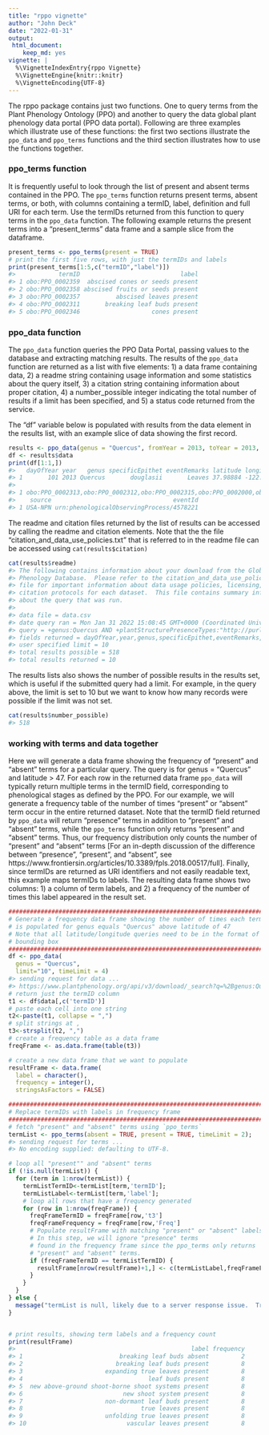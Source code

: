 ```yaml
---
title: "rppo vignette"
author: "John Deck"
date: "2022-01-31"
output:
 html_document:
    keep_md: yes
vignette: |
  %\VignetteIndexEntry{rppo Vignette} 
  %\VignetteEngine{knitr::knitr}
  %\VignetteEncoding{UTF-8}
---
```





The rppo package contains just two functions.  One to query terms from the Plant Phenology Ontology (PPO) and another to query the data global plant phenology data portal (PPO data portal).  Following are three examples which illustrate use of these functions: the first two sections illustrate the `ppo_data` and `ppo_terms` functions and the third section illustrates how to use the functions together.

### ppo_terms function
It is frequently useful to look through the list of present and absent terms contained in the PPO.   The `ppo_terms` function returns present terms, absent terms, or both, with columns containing a termID, label, definition and full URI for each term.  Use the termIDs returned from this function to query terms in the `ppo_data` function.  The following example returns the present terms into a "present_terms" data frame and a sample slice from the dataframe.


```r
present_terms <- ppo_terms(present = TRUE)
# print the first five rows, with just the termIDs and labels
print(present_terms[1:5,c("termID","label")])
#>            termID                            label
#> 1 obo:PPO_0002359  abscised cones or seeds present
#> 2 obo:PPO_0002358 abscised fruits or seeds present
#> 3 obo:PPO_0002357          abscised leaves present
#> 4 obo:PPO_0002311       breaking leaf buds present
#> 5 obo:PPO_0002346                    cones present
```

### ppo_data function
The `ppo_data` function queries the PPO Data Portal, passing values to the database and extracting matching results. The results of the `ppo_data` function are returned as a list with five elements: 1) a data frame containing data, 2) a readme string containing usage information and some statistics about the query itself, 3) a citation string containing information about proper citation, 4) a number_possible integer indicating the total number of results if a limit has been specified, and 5) a status code returned from the service. 

The "df" variable below is populated with results from the data element in the results list, with an example slice of data showing the first record.

```r
results <- ppo_data(genus = "Quercus", fromYear = 2013, toYear = 2013, fromDay = 100, toDay = 110, termID = 'obo:PPO_0002313', limit = 10, timeLimit = 2)
df <- results$data
print(df[1:1,])
#>   dayOfYear year   genus specificEpithet eventRemarks latitude longitude
#> 1       101 2013 Quercus       douglasii       Leaves 37.98884 -122.1296
#>                                                                                                            termID
#> 1 obo:PPO_0002313,obo:PPO_0002312,obo:PPO_0002315,obo:PPO_0002000,obo:PPO_0002014,obo:PPO_0002017,obo:PPO_0002015
#>    source                                  eventId
#> 1 USA-NPN urn:phenologicalObservingProcess/4578221
```

The readme and citation files returned by the list of results can be accessed by calling the readme and citation elements.  Note that the the file "citation_and_data_use_policies.txt" that is referred to in the readme file can be accessed using `cat(results$citation)` 

```r
cat(results$readme)
#> The following contains information about your download from the Global Plant 
#> Phenology Database.  Please refer to the citation_and_data_use_policies.txt 
#> file for important information about data usage policies, licensing, and 
#> citation protocols for each dataset.  This file contains summary information 
#> about the query that was run.  
#> 
#> data file = data.csv
#> date query ran = Mon Jan 31 2022 15:08:45 GMT+0000 (Coordinated Universal Time)
#> query = +genus:Quercus AND +plantStructurePresenceTypes:"http://purl.obolibrary.org/obo/PPO_0002313" AND +year:>=2013 AND +year:<=2013 AND +dayOfYear:>=100 AND +dayOfYear:<=110 AND source:USA-NPN
#> fields returned = dayOfYear,year,genus,specificEpithet,eventRemarks,latitude,longitude,source,eventId
#> user specified limit = 10
#> total results possible = 518
#> total results returned = 10
```

The results lists also shows the number of possible results in the results set, which is useful if the submitted query had a limit.  For example, in the query above, the limit is set to 10 but we want to know how many records were possible if the limit was not set.

```r
cat(results$number_possible)
#> 518
```

### working with terms and data together
Here we will generate a data frame showing the frequency of "present" and "absent" terms for a particular query.  The query is for genus = "Quercus" and latitude > 47.  For each row in the returned data frame `ppo_data` will typically return multiple terms in the termID field, corresponding to phenological stages as defined by the PPO.  For our example, we will generate a frequency table of the number of times "present" or "absent" term occur in the entire returned dataset.  Note that the termID field returned by `ppo_data` will return "presence" terms in addition to "present" and "absent" terms, while the `ppo_terms` function only returns "present" and "absent" terms.  Thus, our frequency distribution only counts the number of "present" and "absent" terms [For an in-depth discussion of the difference between "presence", "present", and "absent", see https://www.frontiersin.org/articles/10.3389/fpls.2018.00517/full].  Finally, since termIDs are returned as URI identifiers and not easily readable text, this example maps termIDs to labels. The resulting data frame shows two columns: 1) a column of term labels, and 2) a frequency of the number of times this label appeared in the result set. 


```r
###############################################################################
# Generate a frequency data frame showing the number of times each termID
# is populated for genus equals "Quercus" above latitude of 47
# Note that all latitude/longitude queries need to be in the format of a
# bounding box
###############################################################################
df <- ppo_data(
  genus = "Quercus", 
  limit="10", timeLimit = 4)
#> sending request for data ...
#> https://www.plantphenology.org/api/v3/download/_search?q=%2Bgenus:Quercus+AND+source:USA-NPN&source=latitude,longitude,year,dayOfYear,termID&limit=10
# return just the termID column
t1 <- df$data[,c('termID')]
# paste each cell into one string
t2<-paste(t1, collapse = ",")
# split strings at ,
t3<-strsplit(t2, ",")
# create a frequency table as a data frame
freqFrame <- as.data.frame(table(t3))

# create a new data frame that we want to populate
resultFrame <- data.frame(
  label = character(), 
  frequency = integer(), 
  stringsAsFactors = FALSE)

###############################################################################
# Replace termIDs with labels in frequency frame
###############################################################################
# fetch "present" and "absent" terms using `ppo_terms`
termList <- ppo_terms(absent = TRUE, present = TRUE, timeLimit = 2);
#> sending request for terms ...
#> No encoding supplied: defaulting to UTF-8.

# loop all "present"" and "absent" terms
if (!is.null(termList)) {
  for (term in 1:nrow(termList)) {
    termListTermID<-termList[term,'termID'];
    termListLabel<-termList[term,'label'];
    # loop all rows that have a frequency generated
    for (row in 1:nrow(freqFrame)) {
      freqFrameTermID = freqFrame[row,'t3']
      freqFrameFrequency = freqFrame[row,'Freq']
      # Populate resultFrame with matching "present" or "absent" labels.
      # In this step, we will ignore "presence" terms
      # found in the frequency frame since the ppo_terms only returns
      # "present" and "absent" terms. 
      if (freqFrameTermID == termListTermID) {
        resultFrame[nrow(resultFrame)+1,] <- c(termListLabel,freqFrameFrequency)
      }
    }
  }
} else {
  message("termList is null, likely due to a server response issue.  Try increasing the timeLimit or try again later. If the problem persists email the authors.")
}


# print results, showing term labels and a frequency count
print(resultFrame)
#>                                                 label frequency
#> 1                           breaking leaf buds absent         2
#> 2                          breaking leaf buds present         8
#> 3                       expanding true leaves present         8
#> 4                                   leaf buds present         8
#> 5  new above-ground shoot-borne shoot systems present         8
#> 6                            new shoot system present         8
#> 7                       non-dormant leaf buds present         8
#> 8                                 true leaves present         8
#> 9                       unfolding true leaves present         8
#> 10                            vascular leaves present         8
```
